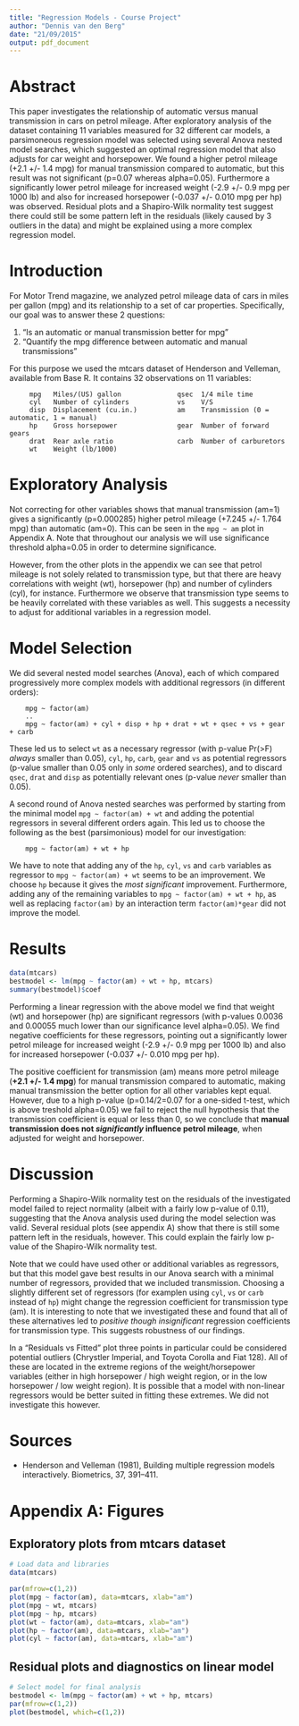 ```yaml
---
title: "Regression Models - Course Project"
author: "Dennis van den Berg"
date: "21/09/2015"
output: pdf_document
---
```


<!-- Info about assignment

# Assignment

## Context

You work for Motor Trend, a magazine about the automobile industry. Looking at a data set of a collection of cars, they are interested in exploring the relationship between a set of variables and miles per gallon (MPG) (outcome). They are particularly interested in the following two questions:

1. "Is an automatic or manual transmission better for MPG"
2. "Quantify the MPG difference between automatic and manual transmissions"

## Question

Take the mtcars data set and write up an analysis to answer their question using regression models and exploratory data analyses.

Your report must be:

* Written as a PDF printout of a compiled (using knitr) R markdown document.
* Brief. Roughly the equivalent of 2 pages or less for the main text. Supporting figures in an appendix can be included up to 5 total pages including the 2 for the main report. The appendix can only include figures.
* Include a first paragraph executive summary.

## Peer grading

* Did the student interpret the coefficients correctly?
* Did the student do some exploratory data analyses?
* Did the student fit multiple models and detail their strategy for model selection?
* Did the student answer the questions of interest or detail why the question(s) is (are) not answerable?
* Did the student do a residual plot and some diagnostics?
* Did the student quantify the uncertainty in their conclusions and/or perform an inference correctly?
* Was the report brief (about 2 pages long) for the main body of the report and no longer than 5 with supporting appendix of figures?

-->


# Abstract

This paper investigates the relationship of automatic versus manual transmission in cars on petrol mileage. After exploratory analysis of the dataset containing 11 variables measured for 32 different car models, a parsimoneous regression model was selected using several Anova nested model searches, which suggested an optimal regression model that also adjusts for car weight and horsepower. We found a higher petrol mileage (+2.1 +/- 1.4 mpg) for manual transmission compared to automatic, but this result was not significant (p=0.07 whereas alpha=0.05). Furthermore a significantly lower petrol mileage for increased weight (-2.9 +/- 0.9 mpg per 1000 lb) and also for increased horsepower (-0.037 +/- 0.010 mpg per hp) was observed. Residual plots and a Shapiro-Wilk normality test suggest there could still be some pattern left in the residuals (likely caused by 3 outliers in the data) and might be explained using a more complex regression model.


# Introduction

For Motor Trend magazine, we analyzed petrol mileage data of cars in miles per gallon (mpg) and its relationship to a set of car properties. Specifically, our goal was to answer these 2 questions:

1. "Is an automatic or manual transmission better for mpg"
2. "Quantify the mpg difference between automatic and manual transmissions"

For this purpose we used the mtcars dataset of Henderson and Velleman, available from Base R. It contains 32 observations on 11 variables:

~~~
     mpg   Miles/(US) gallon              qsec  1/4 mile time
     cyl   Number of cylinders            vs    V/S
     disp  Displacement (cu.in.)          am    Transmission (0 = automatic, 1 = manual)
     hp    Gross horsepower               gear  Number of forward gears
     drat  Rear axle ratio                carb  Number of carburetors
     wt    Weight (lb/1000)
~~~


# Exploratory Analysis

Not correcting for other variables shows that manual transmission (am=1) gives a significantly (p=0.000285) higher petrol mileage (+7.245 +/- 1.764 mpg) than automatic (am=0). This can be seen in the `mpg ~ am` plot in Appendix A. Note that throughout our analysis we will use significance threshold alpha=0.05 in order to determine significance.

However, from the other plots in the appendix we can see that petrol mileage is not solely related to transmission type, but that there are heavy correlations with weight (wt), horsepower (hp) and number of cylinders (cyl), for instance. Furthermore we observe that transmission type seems to be heavily correlated with these variables as well. This suggests a necessity to adjust for additional variables in a regression model.


# Model Selection

We did several nested model searches (Anova), each of which compared progressively more complex models with additional regressors (in different orders):

~~~
    mpg ~ factor(am)
    ..
    mpg ~ factor(am) + cyl + disp + hp + drat + wt + qsec + vs + gear + carb
~~~

These led us to select `wt` as a necessary regressor (with p-value Pr(>F) *always* smaller than 0.05), `cyl`, `hp`, `carb`, `gear` and `vs` as potential regressors (p-value smaller than 0.05 only in *some* ordered searches), and to discard `qsec`, `drat` and `disp` as potentially relevant ones (p-value *never* smaller than 0.05).

A second round of Anova nested searches was performed by starting from the minimal model `mpg ~ factor(am) + wt` and adding the potential regressors in several different orders again. This led us to choose the following as the best (parsimonious) model for our investigation:

~~~
    mpg ~ factor(am) + wt + hp
~~~

We have to note that adding any of the `hp`, `cyl`, `vs` and `carb` variables as regressor to `mpg ~ factor(am) + wt` seems to be an improvement. We choose `hp` because it gives the *most significant* improvement. Furthermore, adding any of the remaining variables to `mpg ~ factor(am) + wt + hp`, as well as replacing `factor(am)` by an interaction term `factor(am)*gear` did not improve the model. 


# Results

```r
data(mtcars)
bestmodel <- lm(mpg ~ factor(am) + wt + hp, mtcars)
summary(bestmodel)$coef
```
Performing a linear regression with the above model we find that weight (wt) and horsepower (hp) are significant regressors (with p-values 0.0036 and 0.00055 much lower than our significance level alpha=0.05). We find negative coefficients for these regressors, pointing out a significantly lower petrol mileage for increased weight (-2.9 +/- 0.9 mpg per 1000 lb) and also for increased horsepower (-0.037 +/- 0.010 mpg per hp).

The positive coefficient for transmission (am) means more petrol mileage (**+2.1 +/- 1.4 mpg**) for manual transmission compared to automatic, making manual transmission the better option for all other variables kept equal. However, due to a high p-value (p=0.14/2=0.07 for a one-sided t-test, which is above treshold alpha=0.05) we fail to reject the null hypothesis that the transmission coefficient is equal or less than 0, so we conclude that **manual transmission does not *significantly* influence petrol mileage**, when adjusted for weight and horsepower.


# Discussion

Performing a Shapiro-Wilk normality test on the residuals of the investigated model failed to reject normality (albeit with a fairly low p-value of 0.11), suggesting that the Anova analysis used during the model selection was valid. Several residual plots (see appendix A) show that there is still some pattern left in the residuals, however. This could explain the fairly low p-value of the Shapiro-Wilk normality test.

Note that we could have used other or additional variables as regressors, but that this model gave best results in our Anova search with a minimal number of regressors, provided that we included transmission. Choosing a slightly different set of regressors (for examplen using `cyl`, `vs` or `carb` instead of `hp`) might change the regression coefficient for transmission type (am). It is interesting to note that we investigated these and found that all of these alternatives led to *positive though insignificant* regression coefficients for transmission type. This suggests robustness of our findings.

In a "Residuals vs Fitted" plot three points in particular could be considered potential outliers (Chrystler Imperial, and Toyota Corolla and Fiat 128). All of these are located in the extreme regions of the weight/horsepower variables (either in high horsepower / high weight region, or in the low horsepower / low weight region). It is possible that a model with non-linear regressors would be better suited in fitting these extremes. We did not investigate this however.


# Sources

* Henderson and Velleman (1981), Building multiple regression models interactively. Biometrics, 37, 391–411.


\newpage

# Appendix A: Figures

## Exploratory plots from mtcars dataset

```r
# Load data and libraries
data(mtcars)
```
```r
par(mfrow=c(1,2))
plot(mpg ~ factor(am), data=mtcars, xlab="am")
plot(mpg ~ wt, mtcars)
plot(mpg ~ hp, mtcars)
plot(wt ~ factor(am), data=mtcars, xlab="am")
plot(hp ~ factor(am), data=mtcars, xlab="am")
plot(cyl ~ factor(am), data=mtcars, xlab="am")
```


## Residual plots and diagnostics on linear model

```r
# Select model for final analysis
bestmodel <- lm(mpg ~ factor(am) + wt + hp, mtcars)
par(mfrow=c(1,2))
plot(bestmodel, which=c(1,2))
```


<!--

/newpage

# Appendix B: Used code

```r
# Load data and libraries
data(mtcars)
```

```r
# Only looking at mpg ~ am relationship, not correcting for other vars
fit0 <- lm(mpg ~ factor(am), mtcars)
summary(fit0)
```

```r
# Nested model search for adding regressors
fit1a <- lm(mpg ~ factor(am) + cyl, mtcars)
fit1b <- lm(mpg ~ factor(am) + cyl + disp, mtcars)
fit1c <- lm(mpg ~ factor(am) + cyl + disp + hp, mtcars)
fit1d <- lm(mpg ~ factor(am) + cyl + disp + hp + drat, mtcars)
fit1e <- lm(mpg ~ factor(am) + cyl + disp + hp + drat + wt, mtcars)
fit1f <- lm(mpg ~ factor(am) + cyl + disp + hp + drat + wt + qsec, mtcars)
fit1g <- lm(mpg ~ factor(am) + cyl + disp + hp + drat + wt + qsec + vs, mtcars)
fit1h <- lm(mpg ~ factor(am) + cyl + disp + hp + drat + wt + qsec + vs + gear, mtcars)
fit1i <- lm(mpg ~ factor(am) + cyl + disp + hp + drat + wt + qsec + vs + gear + carb, mtcars)
anova(fit0, fit1a, fit1b, fit1c, fit1d, fit1e, fit1f, fit1g, fit1h, fit1i)
```

```r
# Nested model search for adding regressors (reverse order)
fit2a <- lm(mpg ~ factor(am) + carb, mtcars)
fit2b <- lm(mpg ~ factor(am) + carb + gear, mtcars)
fit2c <- lm(mpg ~ factor(am) + carb + gear + vs, mtcars)
fit2d <- lm(mpg ~ factor(am) + carb + gear + vs + qsec, mtcars)
fit2e <- lm(mpg ~ factor(am) + carb + gear + vs + qsec + wt, mtcars)
fit2f <- lm(mpg ~ factor(am) + carb + gear + vs + qsec + wt + drat, mtcars)
fit2g <- lm(mpg ~ factor(am) + carb + gear + vs + qsec + wt + drat + hp, mtcars)
fit2h <- lm(mpg ~ factor(am) + carb + gear + vs + qsec + wt + drat + hp + disp, mtcars)
fit2i <- lm(mpg ~ factor(am) + carb + gear + vs + qsec + wt + drat + hp + disp + cyl, mtcars)
anova(fit0, fit2a, fit2b, fit2c, fit2d, fit2e, fit2f, fit2g, fit2h, fit2i)
```

```r
fit3a <- lm(mpg ~ factor(am) + cyl + hp + wt + carb + gear + vs, mtcars)
summary(fit3a)
```

```r
fit4a <- lm(mpg ~ factor(am) + wt, mtcars)
summary(fit4a)
anova(fit0, fit4a)
shapiro.test(resid(fit4a))
```

```r
fit5a <- lm(mpg ~ factor(am) + wt + cyl, mtcars)
fit5b <- lm(mpg ~ factor(am) + wt + hp, mtcars)
fit5c <- lm(mpg ~ factor(am) + wt + carb, mtcars)
fit5d <- lm(mpg ~ factor(am) + wt + gear, mtcars)
fit5e <- lm(mpg ~ factor(am) + wt + vs, mtcars)
anova(fit0, fit4a, fit5a)
anova(fit0, fit4a, fit5b)
anova(fit0, fit4a, fit5c)
anova(fit0, fit4a, fit5d)
anova(fit0, fit4a, fit5e)
```

```r
fit6a <- lm(mpg ~ factor(am) + wt + hp, mtcars)
fit6b <- lm(mpg ~ factor(am) + wt + hp + cyl, mtcars)
fit6c <- lm(mpg ~ factor(am) + wt + hp + cyl + vs, mtcars)
fit6d <- lm(mpg ~ factor(am) + wt + hp + cyl + vs + carb, mtcars)
fit6e <- lm(mpg ~ factor(am) + wt + hp + cyl + vs + carb + vs, mtcars)
anova(fit0, fit4a, fit6a, fit6b, fit6c, fit6d, fit6e)
summary(fit6a)
```

```r
fit7a <- lm(mpg ~ factor(am) + wt + hp + vs, mtcars)
anova(fit0, fit4a, fit6a, fit7a)
```

```r
fit8b <- lm(mpg ~ factor(am)*gear + wt + hp, mtcars)
anova(fit6a, fit8b)
```

```r
# Select model for final analysis
bestmodel <- lm(mpg ~ factor(am) + wt + hp, mtcars)
summary(bestmodel)$coef
```

```r
#fit6a <- lm(mpg ~ factor(am) + wt + hp, mtcars)
shapiro.test(resid(bestmodel))
```

```r
# Checking robustness of bestmodel by comparing to alternative regression models
summary(lm(mpg ~ factor(am) + wt + cyl, mtcars))
summary(lm(mpg ~ factor(am) + wt + vs, mtcars))
summary(lm(mpg ~ factor(am) + wt + carb, mtcars))
```

-->